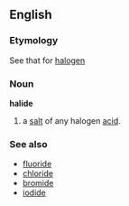 ==English==
===Etymology===
See that for [[halogen]]
===Noun===
'''halide'''
# a [[salt]] of any halogen [[acid]].
===See also===
* [[fluoride]]
* [[chloride]]
* [[bromide]]
* [[iodide]]